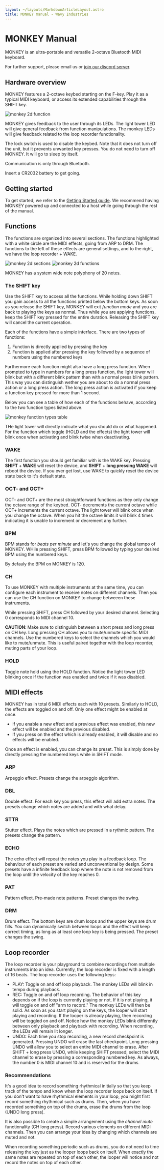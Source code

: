 ```yaml
---
layout: ~/layouts/MarkdownArticleLayout.astro
title: MONKEY manual - Wavy Industries
---
```




# MON**KEY** Manual
MONKEY is an ultra-portable and versatile 2-octave Bluetooth MIDI keyboard.

For further support, please email us or [join our discord server](https://discord.gg/4HQHERUW5K).

## Hardware overview
MONKEY features a 2-octave keybed starting on the F-key. Play it as a typical MIDI keyboard, or access its extended capabilities through the SHIFT key.

<img alt="monkey 2d function" src={monkeyOverviewImg.src} />

MONKEY gives feedback to the user through its LEDs. The light tower LED will give general feedback from function manipulations. The monkey LEDs will give feedback related to the loop recorder functionality.

The lock switch is used to disable the keybed. Note that it does not turn off the unit, but it prevents unwanted key presses. You do not need to turn off MONKEY. It will go to sleep by itself.

Communication is only through Bluetooth.

Insert a CR2032 battery to get going.

## Getting started
To get started, we refer to the [Getting Started guide](/monkey/getting-started). We recommend having MONKEY powered up and connected to a host while going through the rest of the manual.

## Functions
The functions are organized into several sections. The functions highlighted with a white circle are the MIDI effects, going from ARP to DRM. The functions to the left of these effects are general settings, and to the right, we have the loop recorder + WAKE.

<img alt="monkey 2d sections" src={monkeySectionsImg.src} />
<img alt="monkey 2d functions" src={monkeyFunctionsImg.src} />

MONKEY has a system wide note polyphony of 20 notes.

### The SHIFT key
Use the SHIFT key to access all the functions. While holding down SHIFT you gain access to all the functions printed below the bottom keys. As soon as you release the SHIFT key, MONKEY will exit *function mode* and you are back to playing the keys as normal. Thus while you are applying functions, keep the SHIFT key pressed for the entire duration. Releasing the SHIFT key will cancel the current operation.

Each of the functions have a simple interface. There are two types of functions:
1. Function is directly applied by pressing the key
2. Function is applied after pressing the key followed by a sequence of numbers using the numbered keys

Furthermore each function might also have a long press function. When prompted to type in numbers for a long press function, the light tower will blink but with a different blink pattern than with a normal press blink pattern. This way you can distinguish wether you are about to do a normal press action or a long press action. The long press action is activated if you keep a function key pressed for more than 1 second.

Below you can see a table of how each of the functions behave, according to the two function types listed above.

<img alt="monkey function types table"  src={monkeyFunctionTypesImg.src} />

THe light tower will directly indicate what you should do or what happened. For the function which toggle (HOLD and the effects) the light tower will blink once when activating and blink twise when deactivating.

### WAKE
The first function you should get familiar with is the WAKE key. Pressing **SHIFT** + **WAKE** will reset the device, and **SHIFT** + **long pressing WAKE** will reboot the device. If you ever get lost, use WAKE to quickly reset the device state back to it's default state.

<GIFDemo src={resetGif.src} alt="reset demo" label="reset demo" text="WAKE brief press to reset." />
<GIFDemo src={rebootGif.src} alt="reboot demo" label="reboot demo" text="WAKE long press to reboot." />

### OCT- and OCT+
OCT- and OCT+ are the most straightforward functions as they only change the octave range of the keybed. OCT- decrements the current octave while OCT+ increments the current octave. The light tower will blink once when you change the octave. When you hit the octave limits it will blink 4 times indicating it is unable to increment or decrement any further.

<GIFDemo src={octaveGif.src} alt="Octave select demo" label="octave select demo" text="First adjust octave up, then adjust down." />

### BPM
BPM stands for *beats per minute* and let's you change the global tempo of MONKEY. WHile pressing SHIFT, press BPM followed by typing your desired BPM using the numbered keys.

By defauly the BPM on MONKEY is 120.

<GIFDemo src={bpmGif.src} alt="BPM select demo" label="BPM select demo" text="Setting tempo to 120BPM." />

### CH
To use MONKEY with multiple instruments at the same time, you can configure each instrument to receive notes on different channels. Then you can use the CH function on MONKEY to change betweeen these instruments.

While pressing SHIFT, press CH followed by your desired channel. Selecting 0 corresponds to MIDI channel 10.

**CAUTION**: Make sure to distinguish between a short press and long press on CH key. Long pressing CH allows you to mute/unmute specific MIDI channels. Use the numbered keys to select the channels which you would like to mute/unmute. This is useful paired together with the loop recorder, muting parts of your loop.

<GIFDemo src={channelGif.src} alt="Channel select demo" label="channel select demo" text="Changing to MIDI channel 2." />

### HOLD
Toggle note hold using the HOLD function. Notice the light tower LED blinking once if the function was enabled and twice if it was disabled.

<GIFDemo src={holdGif.src} alt="Hold toggle demo" label="hold demo" text="Toggling hold first on, then off." />

## MIDI effects
MONKEY has in total 6 MIDI effects each with 10 presets. Similarly to HOLD, the effects are toggled on and off. Only one effect might be enabled at once. 

- If you enable a new effect and a previous effect was enabled, this new effect will be enabled and the previous disabled.
- If you press on the effect which is already enabled, it will disable and no effects will be enabled. 

Once an effect is enabled, you can change its preset. This is simply done by directly pressing the numbered keys while in SHIFT mode.

<GIFDemo src={effectSelectGif.src} alt="effect select demo" label="effect select demo" text="1 - Enabling ARP effect. 2 - Disabling ARP effect. 3 - Enabling STTR effect." />

<GIFDemo src={effectPresetGif.src} alt="effect preset select demo" label="effect preset select demo" text="Assuming a MIDI effect is selected. Changing to preset 6 within effect." />

### ARP
Arpeggio effect. Presets change the arpeggio algorithm.

### DBL
Double effect. For each key you press, this effect will add extra notes. The presets change which notes are added and with what delay.

### STTR
Stutter effect. Plays the notes which are pressed in a rythmic pattern. The presets change the pattern.

### ECHO
The echo effect will repeat the notes you play in a feedback loop. The behaviour of each preset are varied and unconventional by design. Some presets have a infinite feedback loop where the note is not removed from the loop until the velocity of the key reaches 0.

### PAT
Pattern effect. Pre-made note patterns. Preset changes the swing.

### DRM
Drum effect. The bottom keys are drum loops and the upper keys are drum fills. You can dynamically switch between loops and the effect will keep correct timing, as long as at least one loop key is being pressed. The preset changes the swing.

## Loop recorder
The loop recorder is your playground to combine recordings from multiple instruments into an idea. Currently, the loop recorder is fixed with a length of 16 beats. The loop recorder uses the following keys:
- PLAY: Toggle on and off loop playback. The monkey LEDs will blink in tempo during playback.
- REC: Toggle on and off loop recording. The behavior of this key depends on if the loop is currently playing or not. If it is not playing, it will toggle on and off "arm to record." The monkey LEDs will then be solid. As soon as you start playing on the keys, the looper will start playing and recording. If the looper is already playing, then recording will be toggled on and off. Notice how the monkey LEDs blink differently between only playback and playback with recording. When recording, the LEDs will remain lit longer.
- UNDO: Each time you stop recording, a new record checkpoint is generated. Pressing UNDO will erase the last checkpoint. Long pressing UNDO will allow you to select an entire MIDI channel to erase. After SHIFT + long press UNDO, while keeping SHIFT pressed, select the MIDI channel to erase by pressing a corresponding numbered key. As always, the number 0 is MIDI channel 10 and is reserved for the drums.

### Recommendations
It's a good idea to record something rhythmical initially so that you keep track of the tempo and know when the loop recorder loops back on itself. If you don't want to have rhythmical elements in your loop, you might first record something rhythmical such as drums. Then, when you have recorded something on top of the drums, erase the drums from the loop (UNDO long press).

It is also possible to create a simple arrangement using the *channel mute* functionality (CH long press). Record various elements on different MIDI channels. Then you can arrange your idea by changing which channels are muted and not.

When recording something periodic such as drums, you do not need to time releasing the key just as the looper loops back on itself. When exactly the same notes are repeated on top of each other, the looper will notice and not record the notes on top of each other.


